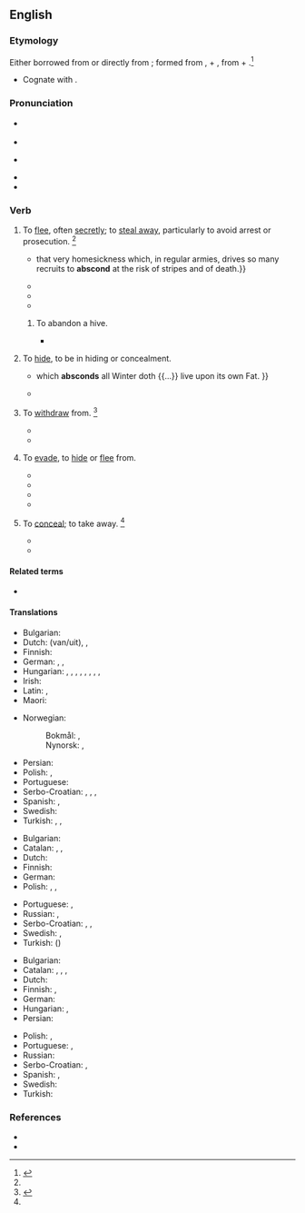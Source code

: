 ==English==

===Etymology===
{{root|en|ine-pro|*dʰeh₁-}}
Either borrowed from {{bor|en|frm|abscondre}} or directly from {{bor|en|la|abscondō||hide}}; formed from {{m|la|abs}}, {{m|la|ab||away}} + {{m|la|condō||put together, store}}, from {{m|la|con-||together}} + {{m|ine-pro|*dʰeh₁-||to put, place, set}}.<ref>{{R:CDOE|page=4}}</ref>
* Cognate with {{m|en|sconce||a type of light fixture}}.

===Pronunciation===
* {{a|RP}} {{IPA|en|/əbˈskɒnd/}}
* {{audio|en|LL-Q1860 (eng)-Vealhurl-abscond.wav|Audio (RP)}}
* {{a|GA}} {{IPA|en|/əbˈskɑnd/}}
* {{rhymes|en|ɒnd|s=2}}
* {{hyph|en|ab|scond}}

===Verb===
{{en-verb}}

# {{lb|en|intransitive}} To [[flee]], often [[secretly]]; to [[steal away]], particularly to avoid arrest or prosecution. {{defdate|From mid 16th century.}}<ref name=SOED/>
#: {{syn|en|flee|run away|steal away}}
#: {{ux|en|The thieves '''absconded''' with our property.}}
#* {{quote-book|en|year=1848|author={{w|Thomas Babington Macaulay}}|title=[[w:The History of England from the Accession of James the Second|The History of England]]|chapter=13|passage={{...}} that very homesickness which, in regular armies, drives so many recruits to '''abscond''' at the risk of stripes and of death.}}
#* {{RQ:Bierce Dictionary|page=15|entry=abscond|passage=Spring beckons! All things to the call respond; / The trees are leaving and cashiers '''abscond'''.}}
#* {{quote-av|en|year=1942|author={{w|Julius J. Epstein}}; {{w|Philip G. Epstein}}; {{w|Howard Koch (screenwriter)|Howard Koch}}|title={{w|Casablanca (film)|Casablanca}}|role=Captain Renault|actor=Claude Rains|passage=I've often speculated why you don't return to America. Did you '''abscond''' with the church funds? Run off with a senator's wife? I like to think you killed a man. It's the Romantic in me.}}
#* {{quote-book|en|title=Years of Turmoil: Civil War and Reconstruction| author={{w|John Niven}}| year=1969| page=229| passage=Andy did break his bargain, lurked in the neighborhood a few days, and then, being pursued by the sheriff, '''absconded''' to parts unknown.}} 
## {{lb|en|intransitive|of bee colonies}} To abandon a hive.
##* {{quote-book|en|title=Raising Healthy Honey Bees| page=10| author=Randy Carl Lynn| ‎publisher=Christian Veterinary Mission| year=2003| passage=[European honey bees] raise large colonies, hoard large quantities of honey, are more gentle than other species and almost never '''abscond'''.}}
# {{lb|en|intransitive}} To [[hide]], to be in hiding or concealment.
#* {{quote-book|en|year=1691-1735|author={{w|John Ray}}|title=The Wisdom of God Manifested in the Works of the Creation|url=http://books.google.com/books?id=rRI5AAAAcAAJ&pg=PA300&dq=intitle:works+of+creation+inauthor:ray&hl=en&sa=X&ei=mpnNUZHMJ4Pu0gGZo4GICw&ved=0CDUQ6AEwAA#v=snippet&q=absconds&f=false|passage=<!--The work was in editions while Ray was alive from 1691 to 1705. Google Books has the citation only in a 1735 edition.-->the ''Marmotto'', {{...}} which '''absconds''' all Winter doth {{...}} live upon its own Fat.<!--MW 1913 has "the marmot absconds all winter"-->}}
#* {{qupte-book|en|title=Terrorism in Bengal: Origin, growth and activities of the | page=748| author=Amiya K. Samanta| year=1995| passage=A printed leaflet of the ''Anushilan'' was dropped here, and at another place a manuscript of ''swadeshi'' songs, which has been proved to belong to Lal Mohan De, another member of the ''Samiti'', who lived in Pulin's ''akhara'' and is now absconding.}}
# {{rfv-sense|en}} {{lb|en|intransitive|uncommon}} To [[withdraw]] from. {{defdate|From mid 16th century.}}<ref name=SOED>{{R:SOED5|page=8}}</ref>
#* {{quote-book|en|year=2006|author=Richard Rojcewicz|title=The Gods And Technology: A Reading Of Heidegger|isbn=0791482308|passage=Modern technology accompanies the '''absconding''' of the original attitude.<!--What does this mean? It is a paraphrase of a translation of Heidegger.-->}}
#* {{quote-book|en|year=2009|author=Sonia Brill|title=Relationships Without Anger|isbn=144902789X|passage=You cannot '''abscond''' from the responsibility both you and your partner owe to this event, and that includes dealing with anger issues and any other emotional issues that come with it.}}
# {{lb|en|transitive|uncommon}} To [[evade]], to [[hide]] or [[flee]] from.
#: {{ux|en|The captain '''absconded''' his responsibility.}}
#* {{quote-book|en|year=2006|author=Aldo E. Chircop, Olof Lindén|title=Places of Refuge for Ships|isbn=900414952X|passage=If the distress situation is solved successfully, the anonymous shipowner will reap the commercial benefit, if the situation ends in disaster, the shipowner will hide behind an anonymous post box in a foreign country and will '''abscond''' responsibility.}}
#* {{quote-book|en|title=The Mystical Harvest|page=431|books.google.com/books?isbn=0595481140|author=Somar|year=2008|passage=The driver snatched a packet of cigarettes out of the glove compartment and '''absconded''' the driver's seat without a word}}
#* {{quote-book|en|title=Girls on the Verge: Debutante Dips, Drive-bys, and Other Initiations|page=29|books.google.com/books?isbn=1429981970|author=Vendela Vida|year=2007|passage=Those who evidently did not get invited back to their top choices have already '''absconded''' the scene, tripping in their high heels as they ran.}}
#* {{quote-book|en|title=Gangland Melbourne|page=47|books.google.com/books?isbn=0522858694|author=James Morton, Susanna Lobez|year=2011|passage=In 1939 she '''absconded''' her bail in Melbourne and went to New Zealand, where she also absconded on a charge of stealing diamonds.}}
# {{lb|en|obsolete|transitive}} To [[conceal]]; to take away. {{defdate|First attested in the late 16<sup>th</sup> century.}}<ref name=SOED/>
#: {{syn|en|conceal}}
#* {{quote-book|en|title=treatise on the eye, the manner and phaenomena of vision|volume=2|author=William Porterfield|editor=G. Hamilton, John Balfour|year=1759|passage=for having applied to the Side of the Head any thin black Body, such as the Brim of a Hat, so as it may '''abscond''' the Objects that are upon that Side}}
#* {{quote-book|en|title=The Buccaneers of America|page=161|books.google.com/books?isbn=1108024815|author={{w|John Esquemeling}}, Henry Powell|year_published=2010|year=1684|passage=They examined every prisoner by himself (who were in all about two hundred and fifty persons) where they had '''absconded''' the rest of their goods}}

====Related terms====
* {{l|en|sconce}}

====Translations====
{{trans-top|to flee, often secretly}}
* Bulgarian: {{t|bg|измъквам се, заминавам тайно}}
* Dutch: {{l|nl|heimelijk}} {{t+|nl|vertrekken}} (van/uit), {{t|nl|zich stilletjes uit de voeten maken}}, {{t|nl|zijn biezen pakken}}
* Finnish: {{t+|fi|karata}}
* German: {{l|de|sich}} {{t+|de|davonmachen}}, {{t+|de|türmen}}, {{t+|de|davonstehlen}}
* Hungarian: {{t+|hu|megszökik}}, {{t+|hu|elszökik}}, {{t+|hu|elmenekül}}, {{t+|hu|kereket old}}, {{t+|hu|meglóg}}, {{t+|hu|meglép}}, {{t+|hu|elillan}}, {{t+|hu|továbbáll}}, {{t+|hu|megfutamodik}}
* Irish: {{t|ga|teith}}
* Latin: {{t|la|lateo}}, {{t|la|latito}}
* Maori: {{t|mi|whati}}
{{trans-mid}}
* Norwegian:
*: Bokmål: {{t+|nb|rømme}}, {{t+|nb|stikke av}}
*: Nynorsk: {{t|nn|rømme}}, {{t|nn|stikke av}}
* Persian: {{t+|fa|گریختن|sc=fa-Arab}}
* Polish: {{t+|pl|zbiec}}, {{t+|pl|uciec}}
* Portuguese: {{t|pt|[[esconder]]-[[se]]}}
* Serbo-Croatian: {{t|sh|otići potajice}}, {{t+|sh|šmugnuti}}, {{t+|sh|ùteći}}, {{t+|sh|umàknuti}}
* Spanish: {{t+|es|fugar|alt=fugarse}}, {{t+|es|evadir|alt=evadirse}}
* Swedish: {{t+|sv|rymma}}
* Turkish: {{t+|tr|kaçmak}}, {{t+|tr|sıvışmak}} {{qualifier|colloquial}}, {{t+|tr|tüymek}} {{qualifier|colloquial}}
{{trans-bottom}}

{{trans-top|to withdraw from}}
* Bulgarian: {{t|bg|избягвам, отдръпвам се от}}
* Catalan: {{t+|ca|fugir}}, {{t+|ca|escapar-se}}, {{t+|ca|escapolir-se}}
* Dutch: {{t|nl|zich terugtrekken}}
* Finnish: {{t+|fi|perääntyä}}
* German: {{l|de|sich}} {{t+|de|zurückziehen}}
* Polish: {{t+|pl|uniknąć}}, {{t|pl|uciec od}}, {{t|pl|ukryć się przed}}
{{trans-mid}}
* Portuguese: {{t+|pt|fugir}}, {{t+|pt|evadir}}
* Russian: {{t+|ru|уклоня́ться}}, {{t+|ru|избегать}}
* Serbo-Croatian: {{t+|sh|uminuti}}, {{t+|sh|umaknuti}}, {{t+|sh|uzmaknuti}}
* Swedish: {{t+|sv|avvika}}, {{t+|sv|lämna}}
* Turkish: ({{l|tr|geri}}) {{t+|tr|çekilmek}}
{{trans-bottom}}

{{trans-top|to hide}}
* Bulgarian: {{t|bg|укривам се}}
* Catalan: {{t|ca|abscondir}}, {{t+|ca|amagar}}, {{t+|ca|ocultar}}, {{t+|ca|escondir}}
* Dutch: {{t+|nl|wegrennen}}
* Finnish: {{t+|fi|kätkeytyä}}, {{t+|fi|piiloutua}}
* German: {{l|de|sich}} {{t+|de|verstecken}}
* Hungarian: {{t+|hu|elrejtőzik}}, {{t+|hu|elbújik}}
* Persian: {{t|fa|پنهان شدن|sc=fa-Arab}}
{{trans-mid}}
* Polish: {{t+|pl|zbiec}}, {{t+|pl|uciec}}
* Portuguese: {{t+|pt|esconder}}, {{t+|pt|ocultar}}
* Russian: {{t+|ru|скрыва́ть}}
* Serbo-Croatian: {{t+|sh|sakriti}}, {{t+|sh|prikriti}}
* Spanish: {{t+|es|huir}}, {{t+|es|fugarse}}
* Swedish: {{t+|sv|gömma sig}}
* Turkish: {{t+|tr|saklanmak}}
{{trans-bottom}}

===References===
* {{R:OneLook}}
* {{R:Century 1911}}
<references/>